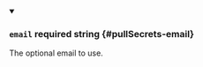 
<details className="config-field" data-expandable="false" open>
<summary>

### `email` <span className="config-field-required" data-required="false">required</span> <span className="config-field-type">string</span> <span className="config-field-default"></span> <span className="config-field-enum"></span> {#pullSecrets-email}

The optional email to use.

</summary>



</details>
